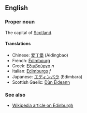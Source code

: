 ==English==

===Proper noun===

The capital of [[Scotland]].

====Translations====
*Chinese: [[爱丁堡]] (Aidingbao)
*French: [[Édimbourg]]
*Greek: [[Εδιμβούργο]] ''n''
*Italian: [[Edimburgo]] ''f''
*Japanese: [[エディンバラ]] (Edimbara)
*Scottish Gaelic: [[Dùn Éideann]]

===See also===
*[[w:Edinburgh|Wikipedia article on Edinburgh]]